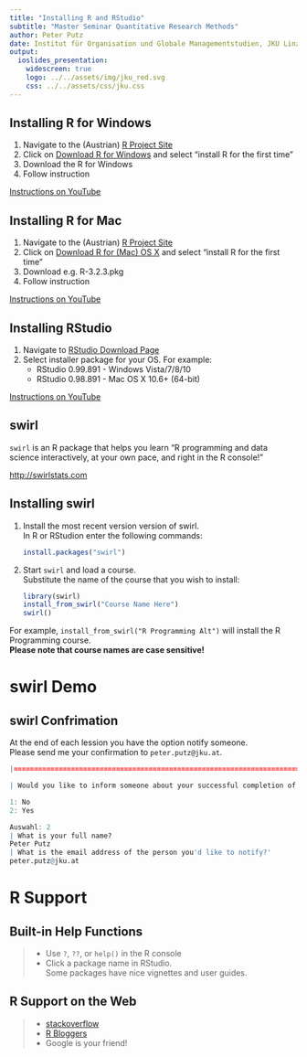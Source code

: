 ```yaml
---
title: "Installing R and RStudio"
subtitle: "Master Seminar Quantitative Research Methods"
author: Peter Putz
date: Institut für Organisation und Globale Managementstudien, JKU Linz
output: 
  ioslides_presentation:
    widescreen: true
    logo: ../../assets/img/jku_red.svg
    css: ../../assets/css/jku.css
---
```


## Installing R for Windows

1. Navigate to the (Austrian) [R Project Site](http://cran.at.r-project.org)
2. Click on [Download R for Windows](http://cran.at.r-project.org/bin/windows/) and select "install R for the first time"
3. Download the R for Windows
4. Follow instruction


[Instructions on YouTube](https://youtu.be/hxj0UG4boGU)


## Installing R for Mac

1. Navigate to the (Austrian) [R Project Site](http://cran.at.r-project.org)
2. Click on [Download R for (Mac) OS X](http://cran.at.r-project.org/bin/macosx/) and select "install R for the first time"
3. Download e.g. R-3.2.3.pkg
4. Follow instruction

[Instructions on YouTube](https://youtu.be/_oRuJKIkPEM)



## Installing RStudio

1. Navigate to [RStudio Download Page](http://www.rstudio.com/products/rstudio/download/)
2. Select installer package for your OS. For example:
    - RStudio 0.99.891 - Windows Vista/7/8/10
    - RStudio 0.98.891 - Mac OS X 10.6+ (64-bit)

[Instructions on YouTube](https://youtu.be/bM7Sfz-LADM)



## swirl

`swirl` is an R package that helps you learn "R programming and data science interactively, at your own pace, and right in the R console!"

[http://swirlstats.com](http://swirlstats.com)


## Installing swirl

1) Install the most recent version version of swirl.   
    In R or RStudion enter the following commands:

    ```r
    install.packages("swirl")
    ```
    
2) Start `swirl` and load a course.  
    Substitute the name of the course that you wish to install:

    ```r
    library(swirl)
    install_from_swirl("Course Name Here")
    swirl()
    ```

For example, `install_from_swirl("R Programming Alt")` will install the R Programming course.  
**Please note that course names are case sensitive!**


# swirl Demo


## swirl Confrimation

At the end of each lession you have the option notify someone.  
Please send me your confirmation to `peter.putz@jku.at`.

```r
|============================================================================| 100%

| Would you like to inform someone about your successful completion of this lesson?

1: No
2: Yes

Auswahl: 2
| What is your full name?
Peter Putz
| What is the email address of the person you'd like to notify?'
peter.putz@jku.at
```

    
# R Support

## Built-in Help Functions

>- Use `?`, `??`, or `help()` in the R console
>- Click a package name in RStudio.  
    Some packages have nice vignettes and user guides.


## R Support on the Web

>- [stackoverflow](http://stackoverflow.com/tags/r/info)
>- [R Bloggers](http://www.r-bloggers.com)
>- Google is your friend!


